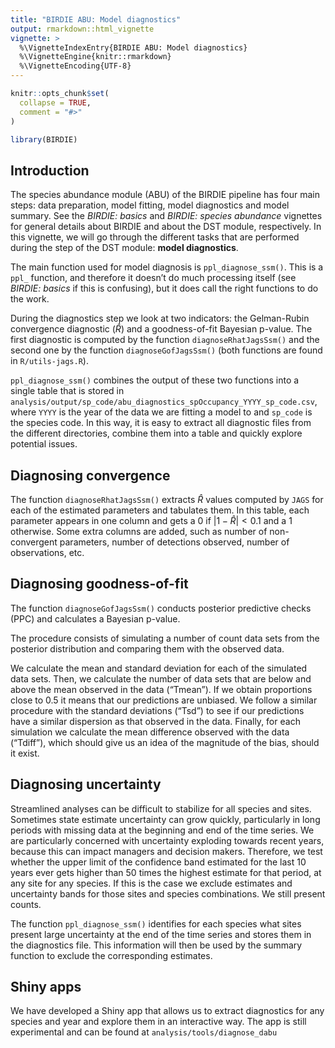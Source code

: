 ```yaml
---
title: "BIRDIE ABU: Model diagnostics"
output: rmarkdown::html_vignette
vignette: >
  %\VignetteIndexEntry{BIRDIE ABU: Model diagnostics}
  %\VignetteEngine{knitr::rmarkdown}
  %\VignetteEncoding{UTF-8}
---
```


```r
knitr::opts_chunk$set(
  collapse = TRUE,
  comment = "#>"
)
```

```r
library(BIRDIE)
```

## Introduction

The species abundance module (ABU) of the BIRDIE pipeline has four main steps:
data preparation, model fitting, model diagnostics and model summary. See the 
*BIRDIE: basics* and *BIRDIE: species abundance* vignettes for general details
about BIRDIE and about the DST module, respectively. In this vignette, we will go through
the different tasks that are performed during the step of the DST module: **model diagnostics**.

The main function used for model diagnosis is `ppl_diagnose_ssm()`. This is a
`ppl_` function, and therefore it doesn't do much processing itself (see *BIRDIE: basics* if
this is confusing), but it does call the right functions to do the work.

During the diagnostics step we look at two indicators: the Gelman-Rubin convergence
diagnostic ($\hat{R}$) and a goodness-of-fit Bayesian p-value. The first diagnostic is
computed by the function `diagnoseRhatJagsSsm()` and the second one by the function
`diagnoseGofJagsSsm()` (both functions are found in `R/utils-jags.R`).

`ppl_diagnose_ssm()` combines the output of these two functions into a single table
that is stored in `analysis/output/sp_code/abu_diagnostics_spOccupancy_YYYY_sp_code.csv`,
where `YYYY` is the year of the data we are fitting a model to and `sp_code` is the
species code. In this way, it is easy to extract all diagnostic files from the different
directories, combine them into a table and quickly explore potential issues.

## Diagnosing convergence

The function `diagnoseRhatJagsSsm()` extracts $\hat{R}$ values computed by `JAGS`
for each of the estimated parameters and tabulates them. In this table, each parameter
appears in one column and gets a 0 if $|1 - \hat{R}| < 0.1$ and a 1 otherwise. Some
extra columns are added, such as number of non-convergent parameters, number of detections
observed, number of observations, etc.

## Diagnosing goodness-of-fit

The function `diagnoseGofJagsSsm()` conducts posterior predictive checks (PPC) and calculates
a Bayesian p-value.

The procedure consists of simulating a number of count data sets
from the posterior distribution and comparing them with
the observed data. 

We calculate the mean and standard deviation for each of the simulated data sets. Then,
we calculate the number of data sets that are below and above the mean observed in the
data ("Tmean"). If we obtain proportions close to 0.5 it means that our predictions are unbiased.
We follow a similar procedure with the standard deviations ("Tsd") to see if our predictions
have a similar dispersion as that observed in the data. Finally, for each simulation we
calculate the mean difference observed with the data ("Tdiff"), which should give us an idea of the
magnitude of the bias, should it exist.

## Diagnosing uncertainty

Streamlined analyses can be difficult to stabilize for all species and sites. Sometimes
state estimate uncertainty can grow quickly, particularly in long periods with
missing data at the beginning and end of the time series. We are particularly 
concerned with uncertainty exploding towards recent years, because this can impact
managers and decision makers. Therefore, we test whether the upper limit of the 
confidence band estimated for the last 10 years ever gets higher than
50 times the highest estimate for that period, at any site for any species. If this
is the case we exclude estimates and uncertainty bands for those sites and species
combinations. We still present counts.

The function `ppl_diagnose_ssm()` identifies for each species what sites present
large uncertainty at the end of the time series and stores them in the diagnostics
file. This information will then be used by the summary function to exclude the 
corresponding estimates.

## Shiny apps

We have developed a Shiny app that allows us to extract diagnostics for any species
and year and explore them in an interactive way. The app is still experimental and
can be found at `analysis/tools/diagnose_dabu`
